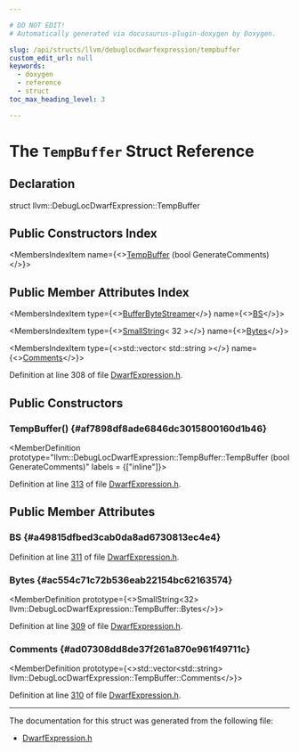 ```yaml
---

# DO NOT EDIT!
# Automatically generated via docusaurus-plugin-doxygen by Doxygen.

slug: /api/structs/llvm/debuglocdwarfexpression/tempbuffer
custom_edit_url: null
keywords:
  - doxygen
  - reference
  - struct
toc_max_heading_level: 3

---
```





# The `TempBuffer` Struct Reference

<DoxygenPage pluginConfig={pluginConfig}>



## Declaration

<CodeBlock>struct llvm::DebugLocDwarfExpression::TempBuffer</CodeBlock>

## Public Constructors Index

<MembersIndex>

<MembersIndexItem
  name={<><a href="#af7898df8ade6846dc3015800160d1b46">TempBuffer</a> (bool GenerateComments)</>}>
</MembersIndexItem>

</MembersIndex>

## Public Member Attributes Index

<MembersIndex>

<MembersIndexItem
  type={<><a href="/docs/api/classes/llvm/bufferbytestreamer">BufferByteStreamer</a></>}
  name={<><a href="#a49815dfbed3cab0da8ad6730813ec4e4">BS</a></>}>
</MembersIndexItem>

<MembersIndexItem
  type={<><a href="/docs/api/classes/llvm/smallstring">SmallString</a>&lt; 32 &gt;</>}
  name={<><a href="#ac554c71c72b536eab22154bc62163574">Bytes</a></>}>
</MembersIndexItem>

<MembersIndexItem
  type={<>std::vector&lt; std::string &gt;</>}
  name={<><a href="#ad07308dd8de37f261a870e961f49711c">Comments</a></>}>
</MembersIndexItem>

</MembersIndex>


Definition at line 308 of file <a href="/docs/api/files/lib/lib/codegen/lib/codegen/asmprinter/dwarfexpression-h">DwarfExpression.h</a>.

<SectionDefinition>

## Public Constructors

### TempBuffer() {#af7898df8ade6846dc3015800160d1b46}

<MemberDefinition
  prototype="llvm::DebugLocDwarfExpression::TempBuffer::TempBuffer (bool GenerateComments)"
  labels = {["inline"]}>

Definition at line <a href="/docs/api/files/lib/lib/codegen/lib/codegen/asmprinter/dwarfexpression-h/#l00313">313</a> of file <a href="/docs/api/files/lib/lib/codegen/lib/codegen/asmprinter/dwarfexpression-h">DwarfExpression.h</a>.
</MemberDefinition>

</SectionDefinition>

<SectionDefinition>

## Public Member Attributes

### BS {#a49815dfbed3cab0da8ad6730813ec4e4}

<MemberDefinition
  prototype="BufferByteStreamer llvm::DebugLocDwarfExpression::TempBuffer::BS">

Definition at line <a href="/docs/api/files/lib/lib/codegen/lib/codegen/asmprinter/dwarfexpression-h/#l00311">311</a> of file <a href="/docs/api/files/lib/lib/codegen/lib/codegen/asmprinter/dwarfexpression-h">DwarfExpression.h</a>.
</MemberDefinition>

### Bytes {#ac554c71c72b536eab22154bc62163574}

<MemberDefinition
  prototype={<>SmallString&lt;32&gt; llvm::DebugLocDwarfExpression::TempBuffer::Bytes</>}>

Definition at line <a href="/docs/api/files/lib/lib/codegen/lib/codegen/asmprinter/dwarfexpression-h/#l00309">309</a> of file <a href="/docs/api/files/lib/lib/codegen/lib/codegen/asmprinter/dwarfexpression-h">DwarfExpression.h</a>.
</MemberDefinition>

### Comments {#ad07308dd8de37f261a870e961f49711c}

<MemberDefinition
  prototype={<>std::vector&lt;std::string&gt; llvm::DebugLocDwarfExpression::TempBuffer::Comments</>}>

Definition at line <a href="/docs/api/files/lib/lib/codegen/lib/codegen/asmprinter/dwarfexpression-h/#l00310">310</a> of file <a href="/docs/api/files/lib/lib/codegen/lib/codegen/asmprinter/dwarfexpression-h">DwarfExpression.h</a>.
</MemberDefinition>

</SectionDefinition>

<hr/>

The documentation for this struct was generated from the following file:

<ul>
<li><a href="/docs/api/files/lib/lib/codegen/lib/codegen/asmprinter/dwarfexpression-h">DwarfExpression.h</a></li>
</ul>

</DoxygenPage>
